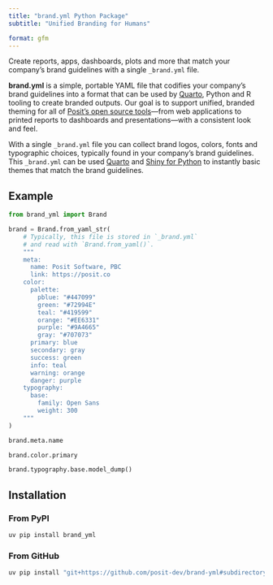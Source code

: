```yaml
---
title: "brand.yml Python Package"
subtitle: "Unified Branding for Humans"

format: gfm
---
```


Create reports, apps, dashboards, plots and more that match your company's brand guidelines with a single `_brand.yml` file.

**brand.yml** is a simple, portable YAML file that codifies your company's brand guidelines into a format that can be used by [Quarto](https://quarto.org), Python and R tooling to create branded outputs.
Our goal is to support unified, branded theming for all of [Posit's open source tools](https://posit.co/products/open-source/)---from web applications to printed reports to dashboards and presentations---with a consistent look and feel.

With a single `_brand.yml` file you can collect brand logos, colors, fonts and typographic choices, typically found in your company's brand guidelines.
This `_brand.yml` can be used [Quarto](https://quarto.org) and [Shiny for Python](https://shiny.posit.co/py) to instantly basic themes that match the brand guidelines.

## Example

```python
from brand_yml import Brand

brand = Brand.from_yaml_str(
    # Typically, this file is stored in `_brand.yml`
    # and read with `Brand.from_yaml()`.
    """
    meta:
      name: Posit Software, PBC
      link: https://posit.co
    color:
      palette:
        pblue: "#447099"
        green: "#72994E"
        teal: "#419599"
        orange: "#EE6331"
        purple: "#9A4665"
        gray: "#707073"
      primary: blue
      secondary: gray
      success: green
      info: teal
      warning: orange
      danger: purple
    typography:
      base:
        family: Open Sans
        weight: 300
    """
)
```

```python
brand.meta.name
```

```python
brand.color.primary
```

```python
brand.typography.base.model_dump()
```


## Installation

### From PyPI

```bash
uv pip install brand_yml
```

### From GitHub

```bash
uv pip install "git+https://github.com/posit-dev/brand-yml#subdirectory=pkg-py"
```
